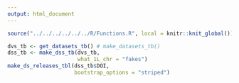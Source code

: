 ```yaml
---
output: html_document
---
```


```r
source("../../../../../../R/Functions.R", local = knitr::knit_global())
```

```r
dvs_tb <- get_datasets_tb() # make_datasets_tb()
dss_tb <- make_dss_tb(dvs_tb,
                      what_1L_chr = "fakes")
make_ds_releases_tbl(dss_tb$DOI,
                     bootstrap_options = "striped")

```



